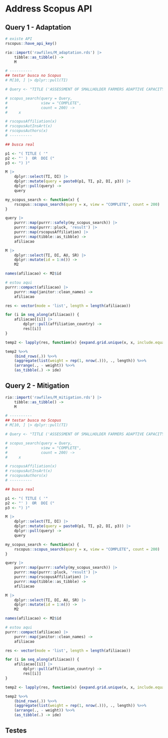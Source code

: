 
# Address Scopus API {#address}


## Query 1 - Adaptation 


```r

# existe API
rscopus::have_api_key()

rio::import('rawfiles/M_adaptation.rds') |>
    tibble::as_tibble() ->
    M

# ----------
## testar busca no Scopus
# M[10, ] |> dplyr::pull(TI) 

# Query <- "TITLE ('ASSESSMENT OF SMALLHOLDER FARMERS ADAPTIVE CAPACITY TO CLIMATE CHANGE : USE OF A MIXED WEIGHTING SCHEME')  AND  (LIMIT-TO ( DOCTYPE , 'ar')  OR  LIMIT-TO ( DOCTYPE ,  're' ))"

# scopus_search(query = Query, 
#               view = "COMPLETE", 
#               count = 200) ->
#     x

# rscopusAffiliation(x)
# rscopusAutInsArt(x)
# rscopusAuthors(x)
# ----------

## busca real

p1 <- "( TITLE ( '"
p2 <- "' )  OR  DOI ("
p3 <- ") )"

M |> 
    dplyr::select(TI, DI) |>
    dplyr::mutate(query = paste0(p1, TI, p2, DI, p3)) |>
    dplyr::pull(query) ->
    query

my_scopus_search <- function(x) { 
    rscopus::scopus_search(query = x, view = "COMPLETE", count = 200) 
}

query |>
    purrr::map(purrr::safely(my_scopus_search)) |>
    purrr::map(purrr::pluck, 'result') |>
    purrr::map(rscopusAffiliation) |>
    purrr::map(tibble::as_tibble) ->
    afiliacao

M |>
    dplyr::select(TI, DI, AU, SR) |>
    dplyr::mutate(id = 1:n()) -> 
    M2

names(afiliacao) <- M2$id

# estou aqui
purrr::compact(afiliacao) |>
    purrr::map(janitor::clean_names) ->
    afiliacao

res <- vector(mode = 'list', length = length(afiliacao)) 

for (i in seq_along(afiliacao)) {
    afiliacao[[i]] |> 
        dplyr::pull(affiliation_country) ->
        res[[i]]
}

temp2 <- lapply(res, function(x) {expand.grid.unique(x, x, include.equals = F)})

temp2 %>>%
    (bind_rows(.)) %>>%
    (aggregate(list(weight = rep(1, nrow(.))), ., length)) %>>%
    (arrange(., - weight)) %>>%
    (as_tibble(.) -> ide)

```

## Query 2 - Mitigation


```r

rio::import('rawfiles/M_mitigation.rds') |>
    tibble::as_tibble() ->
    M

# ----------
## testar busca no Scopus
# M[10, ] |> dplyr::pull(TI) 

# Query <- "TITLE ('ASSESSMENT OF SMALLHOLDER FARMERS ADAPTIVE CAPACITY TO CLIMATE CHANGE : USE OF A MIXED WEIGHTING SCHEME')  AND  (LIMIT-TO ( DOCTYPE , 'ar')  OR  LIMIT-TO ( DOCTYPE ,  're' ))"

# scopus_search(query = Query, 
#               view = "COMPLETE", 
#               count = 200) ->
#     x

# rscopusAffiliation(x)
# rscopusAutInsArt(x)
# rscopusAuthors(x)
# ----------

## busca real

p1 <- "( TITLE ( '"
p2 <- "' )  OR  DOI ("
p3 <- ") )"

M |> 
    dplyr::select(TI, DI) |>
    dplyr::mutate(query = paste0(p1, TI, p2, DI, p3)) |>
    dplyr::pull(query) ->
    query

my_scopus_search <- function(x) { 
    rscopus::scopus_search(query = x, view = "COMPLETE", count = 200) 
}

query |>
    purrr::map(purrr::safely(my_scopus_search)) |>
    purrr::map(purrr::pluck, 'result') |>
    purrr::map(rscopusAffiliation) |>
    purrr::map(tibble::as_tibble) ->
    afiliacao

M |>
    dplyr::select(TI, DI, AU, SR) |>
    dplyr::mutate(id = 1:n()) -> 
    M2

names(afiliacao) <- M2$id

# estou aqui
purrr::compact(afiliacao) |>
    purrr::map(janitor::clean_names) ->
    afiliacao

res <- vector(mode = 'list', length = length(afiliacao)) 

for (i in seq_along(afiliacao)) {
    afiliacao[[i]] |> 
        dplyr::pull(affiliation_country) ->
        res[[i]]
}

temp2 <- lapply(res, function(x) {expand.grid.unique(x, x, include.equals = F)})

temp2 %>>%
    (bind_rows(.)) %>>%
    (aggregate(list(weight = rep(1, nrow(.))), ., length)) %>>%
    (arrange(., - weight)) %>>%
    (as_tibble(.) -> ide)

```

## Testes

```r

```


